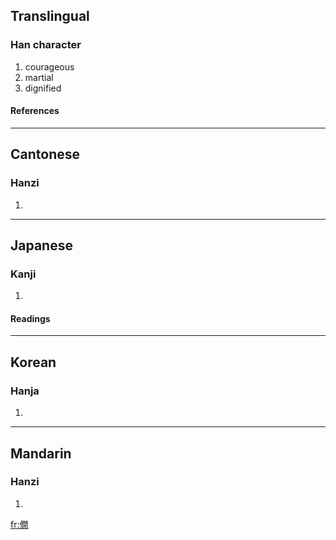 ==Translingual==
===Han character===
{{Han char|rn=9|rad=人|as=12|sn=14|four=2722<sub>0</sub>|canj=人日弓月 (OANB)}}
# courageous
# martial
# dignified
====References====
{{Han ref|kx=0117.190|dkj=01122|dj=0249.050|hdz=10222.080|uh=50E9|ud=20713|bh=B9B7|bd=47543}}
----
==Cantonese==
===Hanzi===
{{yue-hanzi|jyut=|y=haan5}}
# {{defn|Cantonese}}
----
==Japanese==
===Kanji===
{{ja-kanji|grade=|rs=人12}}
# {{defn|Japanese}}
====Readings====
{{ja-readings|on=[[かん]] (kan), [[げん]] (gen)|kun=[[たけだけしいさま]] (takedakeshiisama)}}
----
==Korean==
===Hanja===
{{ko-hanja|hangeul=한|rv=han|mr=han}}
# {{defn|Korean}}
----
==Mandarin==
===Hanzi===
{{cmn-hanzi|pin=[[xiàn]] (xian4)|wg=hsien<sup>4</sup>}}
# {{defn|Mandarin}}

[[fr:僩]]